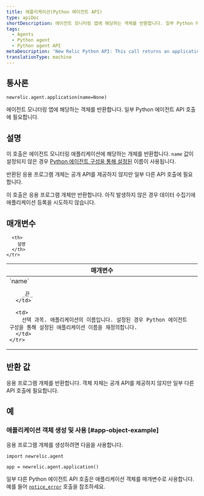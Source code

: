 ```yaml
---
title: 애플리케이션(Python 에이전트 API)
type: apiDoc
shortDescription: 에이전트 모니터링 앱에 해당하는 객체를 반환합니다. 일부 Python 에이전트 API 호출에 필요합니다.
tags:
  - Agents
  - Python agent
  - Python agent API
metaDescription: 'New Relic Python API: This call returns an application object used in other Python agent API calls.'
translationType: machine
---
```


## 통사론

```
newrelic.agent.application(name=None)
```

에이전트 모니터링 앱에 해당하는 객체를 반환합니다. 일부 Python 에이전트 API 호출에 필요합니다.

## 설명

이 호출은 에이전트 모니터링 애플리케이션에 해당하는 개체를 반환합니다. `name` 값이 설정되지 않은 경우 [Python 에이전트 구성을 통해 설정된](/docs/agents/python-agent/installation-configuration/python-agent-configuration#app_name) 이름이 사용됩니다.

반환된 응용 프로그램 개체는 공개 API를 제공하지 않지만 일부 다른 API 호출에 필요합니다.

<Callout variant="important">
  이 호출은 응용 프로그램 개체만 반환합니다. 아직 발생하지 않은 경우 데이터 수집기에 애플리케이션 등록을 시도하지 않습니다.
</Callout>

## 매개변수

<table>
  <thead>
    <tr>
      <th width="25%">
        매개변수
      </th>

      <th>
        설명
      </th>
    </tr>
  </thead>

  <tbody>
    <tr>
      <td>
        `name`

        _끈_
      </td>

      <td>
        선택 과목. 애플리케이션의 이름입니다. 설정된 경우 Python 에이전트 구성을 통해 설정된 애플리케이션 이름을 재정의합니다.
      </td>
    </tr>
  </tbody>
</table>

## 반환 값

응용 프로그램 개체를 반환합니다. 객체 자체는 공개 API를 제공하지 않지만 일부 다른 API 호출에 필요합니다.

## 예

### 애플리케이션 객체 생성 및 사용 [#app-object-example]

응용 프로그램 개체를 생성하려면 다음을 사용합니다.

```
import newrelic.agent

app = newrelic.agent.application()
```

일부 다른 Python 에이전트 API 호출은 애플리케이션 객체를 매개변수로 사용합니다. 예를 들어 [`notice_error`](/docs/agents/python-agent/python-agent-api/noticeerror-python-agent-api/) 호출을 참조하세요.